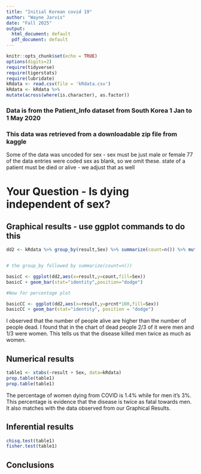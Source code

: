 ```yaml
---
title: "Initial Korean covid 19"
author: "Wayne Jarvis"
date: "Fall 2025"
output:
  html_document: default
  pdf_document: default
---
```


```r
knitr::opts_chunk$set(echo = TRUE)
options(digits=2)
require(tidyverse)
require(tigerstats)
require(lubridate)
kRdata <- read.csv(file = 'kRdata.csv')
kRdata <- kRdata %>%
mutate(across(where(is.character), as.factor))

```
### Data is from the Patient_Info dataset from South Korea 1 Jan to 1 May 2020
### This data was retrieved from a downloadable zip file from kaggle

Some of the data was uncoded for sex - sex must be just male or female
77 of the data entries were coded sex  as blank, so we omit these.
state of a patient must be died or alive - we adjust that as well   
  
# Your Question - Is dying independent of sex?

## Graphical results - use ggplot commands to do this  

```r
dd2 <- kRdata %>% group_by(result,Sex) %>% summarize(count=n()) %>% mutate(prcnt=count/sum(count))


# the group_by followed by summarize(count=n())

basicC <- ggplot(dd2,aes(x=result,y=count,fill=Sex))
basicC + geom_bar(stat="identity",position="dodge")

#Now for percentage plot

basicCC <- ggplot(dd2,aes(x=result,y=prcnt*100,fill=Sex)) 
basicCC + geom_bar(stat="identity", position = "dodge")
```

I observed that the number of people alive are higher than the number of people dead. I found that in the chart of dead people 2/3 of it were men and 1/3 were women. This tells us that the disease killed men twice as much as women.

## Numerical results

```r
table1 <- xtabs(~result + Sex, data=kRdata)
prop.table(table1)
prop.table(table1)
```

The percentage of women dying from COVID is 1.4% while for men it's 3%. This percentage is evidence that the disease is twice as fatal towards men. It also matches with the data observed from our Graphical Results.

## Inferential results 

```r
chisq.test(table1)
fisher.test(table1)
```


## Conclusions

